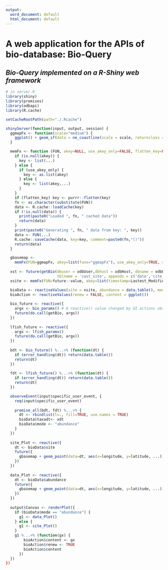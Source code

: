 ```yaml
---
output:
  word_document: default
  html_document: default
---
```


# **A web application for the APIs of bio-database: Bio-Query**


## *Bio-Query implemented on a R-Shiny web framework*


```r
# in server.R
library(shiny)
library(promises)
library(odbapi)
library(R.cache)

setCacheRootPath(path="./.Rcache") 

shinyServer(function(input, output, session) {
  ggmapFx <- function(scale="medium") {
    ggplot() + geom_sf(data = ne_coastline(scale = scale, returnclass = "sf"))
  }

  memFx <- function (FUN, akey=NULL, use_akey_only=FALSE, flatten_key=FALSE, ...) {
    if (is.null(akey)) {
      key <- list(...)
    } else {
      if (use_akey_only) {
        key <- as.list(akey)
      } else {
        key <- list(akey,...)
      }
    }
    if (flatten_key) key <- purrr::flatten(key)
    fn <- as.character(substitute(FUN))
    data <- R.cache::loadCache(key)
    if (!is.null(data)) {
      print(paste0("Loaded ", fn, " cached data"))
      return(data)
    }
    print(paste0("Generating ", fn, " data from key: ", key))
    data <- FUN(...)
    R.cache::saveCache(data, key=key, comment=paste0(fn,"()"))
    return(data)
  }

  gbasemap <- 
    memFx(FUN=ggmapFx, akey=list(funx="ggmapFx"), use_akey_only=TRUE, scale="medium") + coord_sf()
  
  xst <- future(getBio(dbuser = odbUser,dbhost = odbHost, dbname = odbBioDB,
                       tblname = 'cast_site', appends = c('date','cite_ref')))
  xsite <- memFx(FUN=future::value, akey=list(timestamp=Lastest_Modified_TimeStamp, funx="site_odb")

  bioData <- reactiveValues(site = xsite, abundance = data.table(), mode="site")
  bioAction <- reactiveValues(renew = FALSE, content = ggplot())
  
  bio_future <- reactive({
    argx <- bio_paramx() # A reactive() value changed by UI actions observed in oberserveEvent({}) 
    future(do.call(getBio, argx))
  })
  
  lfish_future <- reactive({
    argx <- lfish_paramx()
    future(do.call(getBio, argx))
  })
  
  bdt <- bio_future() %...>% (function(dt) {
    if (error_handling(dt)) return(data.table())
    return(dt)
  })
    
  fdt <- lfish_future() %...>% (function(dt) {
    if (error_handling(dt)) return(data.table())
    return(dt)
  })

  observeEvent(input$specific_user_event, {
    req(input$specific_user_event)
    
    promise_all(bdt, fdt) %...>% {
      dt <- rbindlist(l=., fill=TRUE, use.names = TRUE)
      bioData$taxadt<- xdt
      bioData$mode <- "abundance"
    }
  })
  
  site_Plot <- reactive({
    dt <- bioData$site
    future({
      gbasemap + geom_point(data=dt, aes(x=longitude, y=latitude, ...)) + ...
    })  
  })
  
  data_Plot <- reactive({
    dt <- bioData$abundance
    future({
      gbasemap + geom_point(data=dt, aes(x=longitude, y=latitude, ...)) + ...
    })  
  })
  
  output$Canvas <- renderPlot({
    if (bioData$mode == "abundance") {
      g1 <- data_Plot()
    } else {
      g1 <- site_Plot()
    }
    g1 %...>% (function(gx) {
        bioAction$content <- gx
        bioAction$renew <- TRUE
        bioAction$content
      })
  })
})
```


